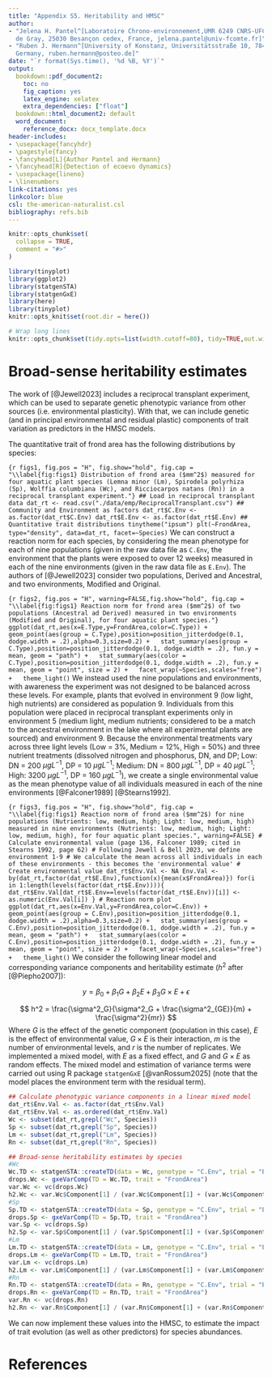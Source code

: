 ```yaml
---
title: "Appendix S5. Heritability and HMSC"
author:
- "Jelena H. Pantel^[Laboratoire Chrono-environnement,UMR 6249 CNRS-UFC, 16 Route
  de Gray, 25030 Besançon cedex, France, jelena.pantel@univ-fcomte.fr]"
- "Ruben J. Hermann^[University of Konstanz, Universitätsstraße 10, 78464 Konstanz,
  Germany, ruben.hermann@posteo.de]"
date: "`r format(Sys.time(), '%d %B, %Y')`"
output:
  bookdown::pdf_document2:
    toc: no
    fig_caption: yes
    latex_engine: xelatex
    extra_dependencies: ["float"]
  bookdown::html_document2: default
  word_document:
    reference_docx: docx_template.docx
header-includes:
- \usepackage{fancyhdr}
- \pagestyle{fancy}
- \fancyhead[L]{Author Pantel and Hermann}
- \fancyhead[R]{Detection of ecoevo dynamics}
- \usepackage{lineno}
- \linenumbers
link-citations: yes
linkcolor: blue
csl: the-american-naturalist.csl
bibliography: refs.bib
---
```


```r
knitr::opts_chunk$set(
  collapse = TRUE,
  comment = "#>"
)
```
```r
library(tinyplot)
library(ggplot2)
library(statgenSTA)
library(statgenGxE)
library(here)
library(tinyplot)
knitr::opts_knit$set(root.dir = here())
```
```r
# Wrap long lines
knitr::opts_chunk$set(tidy.opts=list(width.cutoff=80), tidy=TRUE,out.width="50%")
```

# Broad-sense heritability estimates

The work of [@Jewell2023] includes a reciprocal transplant experiment, which can be used to separate genetic phenotypic variance from other sources (i.e. environmental plasticity). With that, we can include genetic (and in principal environmental and residual plastic) components of trait variation as predictors in the HMSC models.

The quantitative trait of frond area has the following distributions by species:

```{r figs1, fig.pos = "H", fig.show="hold", fig.cap = "\\label{fig:figs1} Distribution of frond area ($mm^2$) measured for four aquatic plant species (Lemna minor (Lm), Spirodela polyrhiza (Sp), Wolffia columbiana (Wc), and Ricciocarpos natans (Rn)) in a reciprocal transplant experiment."}
## Load in reciprocal transplant data
dat_rt <- read.csv("./data/emp/ReciprocalTransplant.csv")
## Community and Environment as factors
dat_rt$C.Env <- as.factor(dat_rt$C.Env)
dat_rt$E.Env <- as.factor(dat_rt$E.Env)
## Quantitative trait distributions
tinytheme("ipsum")
plt(~FrondArea, type="density", data=dat_rt, facet=~Species)
```
We can construct a reaction norm for each species, by considering the mean phenotype for each of nine populations (given in the raw data file as `C.Env`, the environment that the plants were exposed to over 12 weeks) measured in each of the nine environments (given in the raw data file as `E.Env`). The authors of [@Jewell2023] consider two populations, Derived and Ancestral, and two environments, Modified and Original.

```{r figs2, fig.pos = "H", warning=FALSE,fig.show="hold", fig.cap = "\\label{fig:figs1} Reaction norm for frond area ($mm^2$) of two populations (Ancestral ad Derived) measured in two environments (Modified and Original), for four aquatic plant species."}
ggplot(dat_rt,aes(x=E.Type,y=FrondArea,color=C.Type)) +
  geom_point(aes(group = C.Type),position=position_jitterdodge(0.1, dodge.width = .2),alpha=0.3,size=0.2) +
  stat_summary(aes(group = C.Type),position=position_jitterdodge(0.1, dodge.width = .2), fun.y = mean, geom = "path") +
  stat_summary(aes(color = C.Type),position=position_jitterdodge(0.1, dodge.width = .2), fun.y = mean, geom = "point", size = 2) +
  facet_wrap(~Species,scales="free") +
  theme_light()
```
We instead used the nine populations and environments, with awareness the experiment was not designed to be balanced across these levels. For example, plants that evolved in environment 9 (low light, high nutrients) are considered as population 9. Individuals from this population were placed in reciprocal transplant experiments only in environment 5 (medium light, medium nutrients; considered to be a match to the ancestral environment in the lake where all experimental plants are sourced) and environment 9. Because the environmental treatments vary across three light levels (Low = 3%, Medium = 12%, High = 50%) and three nutrient treatments (dissolved nitrogen and phosphorus, DN, and DP; Low: DN = 200 $\mu g L^{-1}$, DP = 10 $\mu g L^{-1}$; Medium: DN = 800 $\mu g L^{-1}$, DP = 40 $\mu g L^{-1}$; High: 3200 $\mu g L^{-1}$, DP = 160 $\mu g L^{-1}$), we create a single environmental value as the mean phenotype value of all individuals measured in each of the nine environments [@Falconer1989] [@Stearns1992].

```{r figs3, fig.pos = "H", fig.show="hold", fig.cap = "\\label{fig:figs1} Reaction norm of frond area ($mm^2$) for nine populations (Nutrients: low, medium, high; Light: low, medium, high) measured in nine environments (Nutrients: low, medium, high; Light: low, medium, high), for four aquatic plant species.", warning=FALSE}
# Calculate environmental value (page 136, Falconer 1989; cited in Stearns 1992, page 62)
# Following Jewell & Bell 2023, we define environment 1-9
# We calculate the mean across all individuals in each of these environments - this becomes the 'environmental value'
# Create environmental value
dat_rt$Env.Val <- NA
Env.Val <- by(dat_rt,factor(dat_rt$E.Env),function(x){mean(x$FrondArea)})
for(i in 1:length(levels(factor(dat_rt$E.Env)))){
  dat_rt$Env.Val[dat_rt$E.Env==levels(factor(dat_rt$E.Env))[i]] <- as.numeric(Env.Val[i])
}
# Reaction norm plot
ggplot(dat_rt,aes(x=Env.Val,y=FrondArea,color=C.Env)) +
  geom_point(aes(group = C.Env),position=position_jitterdodge(0.1, dodge.width = .2),alpha=0.3,size=0.2) +
  stat_summary(aes(group = C.Env),position=position_jitterdodge(0.1, dodge.width = .2), fun.y = mean, geom = "path") +
  stat_summary(aes(color = C.Env),position=position_jitterdodge(0.1, dodge.width = .2), fun.y = mean, geom = "point", size = 2) +
  facet_wrap(~Species,scales="free") +
  theme_light()
```
We consider the following linear model and corresponding variance components and heritability estimate ($h^2$ after [@Piepho2007]):

$$ y = \beta_0 + \beta_1 G + \beta_2 E + \beta_3 G \times E + \epsilon $$

$$ h^2 = \frac{\sigma^2_G}{\sigma^2_G + \frac{\sigma^2_{GE}}{m} + \frac{\sigma^2}{mr}} $$
Where $G$ is the effect of the genetic component (population in this case), $E$ is the effect of environmental value, $G \times E$ is their interaction, $m$ is the number of environmental levels, and $r$ is the number of replicates. We implemented a mixed model, with $E$ as a fixed effect, and $G$ and $G \times E$ as random effects. The mixed model and estimation of variance terms were carried out using R package `statgenGxE` [@vanRossum2025] (note that the model places the environment term with the residual term).

```r
## Calculate phenotypic variance components in a linear mixed model
dat_rt$Env.Val <- as.factor(dat_rt$Env.Val)
dat_rt$Env.Val <- as.ordered(dat_rt$Env.Val)
Wc <- subset(dat_rt,grepl("Wc", Species))
Sp <- subset(dat_rt,grepl("Sp", Species))
Lm <- subset(dat_rt,grepl("Lm", Species))
Rn <- subset(dat_rt,grepl("Rn", Species))

## Broad-sense heritability estimates by species
#Wc
Wc.TD <- statgenSTA::createTD(data = Wc, genotype = "C.Env", trial = "Env.Val")
drops.Wc <- gxeVarComp(TD = Wc.TD, trait = "FrondArea")
var.Wc <- vc(drops.Wc)
h2.Wc <- var.Wc$Component[1] / (var.Wc$Component[1] + (var.Wc$Component[2] / 9) + (var.Wc$Component[3]/(9*2)))
#Sp
Sp.TD <- statgenSTA::createTD(data = Sp, genotype = "C.Env", trial = "Env.Val")
drops.Sp <- gxeVarComp(TD = Sp.TD, trait = "FrondArea")
var.Sp <- vc(drops.Sp)
h2.Sp <- var.Sp$Component[1] / (var.Sp$Component[1] + (var.Sp$Component[2] / 9) + (var.Sp$Component[3]/(9*2)))
#Lm
Lm.TD <- statgenSTA::createTD(data = Lm, genotype = "C.Env", trial = "Env.Val")
drops.Lm <- gxeVarComp(TD = Lm.TD, trait = "FrondArea")
var.Lm <- vc(drops.Lm)
h2.Lm <- var.Lm$Component[1] / (var.Lm$Component[1] + (var.Lm$Component[2] / 9) + (var.Lm$Component[3]/(9*2)))
#Rn
Rn.TD <- statgenSTA::createTD(data = Rn, genotype = "C.Env", trial = "Env.Val")
drops.Rn <- gxeVarComp(TD = Rn.TD, trait = "FrondArea")
var.Rn <- vc(drops.Rn)
h2.Rn <- var.Rn$Component[1] / (var.Rn$Component[1] + (var.Rn$Component[2] / 9) + (var.Rn$Component[3]/(9*2)))
```

We can now implement these values into the HMSC, to estimate the impact of trait evolution (as well as other predictors) for species abundances.

# References